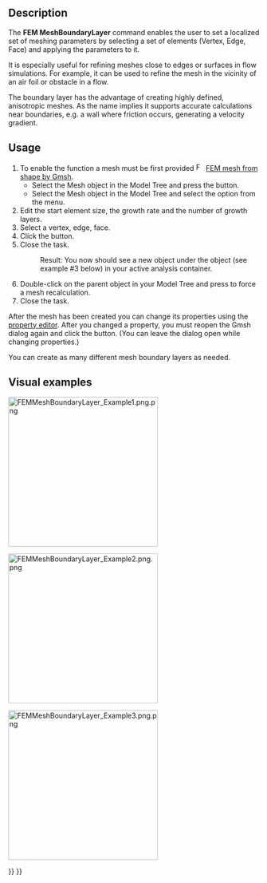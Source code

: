 <languages/>
<translate>

<!--T:4-->
{{Docnav
|[[FEM_MeshGmshFromShape|FEM mesh from shape by Gmsh]]
|[[FEM_MeshRegion|FEM mesh region]]
|[[FEM_Workbench|FEM]]
|IconL=FEM_MeshGmshFromShape.svg
|IconR=FEM_MeshRegion.svg
|IconC=Workbench_FEM.svg
}}

<!--T:1-->
{{GuiCommandContainer|
{{GuiCommand
|Name=FEM MeshBoundaryLayer
|MenuLocation=Mesh → FEM mesh boundary layer
|Workbenches=[[FEM_Workbench|FEM]]
|SeeAlso=[[FEM_tutorial|FEM tutorial]]
}}
{{GuiCommandFemInfo
|Solvers=All
}}
}}

==Description== <!--T:8-->

<!--T:11-->
The '''FEM MeshBoundaryLayer''' command enables the user to set a localized set of meshing parameters by selecting a set of elements (Vertex, Edge, Face) and applying the parameters to it.

<!--T:21-->
It is especially useful for refining meshes close to edges or surfaces in flow simulations. For example, it can be used to refine the mesh in the vicinity of an air foil or obstacle in a flow.

<!--T:12-->
The boundary layer has the advantage of creating highly defined, anisotropic meshes. As the name implies it supports accurate calculations near boundaries, e.g. a wall where friction occurs, generating a velocity gradient.

==Usage== <!--T:9-->

<!--T:13-->
# To enable the function a mesh must be first provided [[Image:FEM_MeshGmshFromShape.svg|16px]] [[FEM_MeshGmshFromShape|FEM mesh from shape by Gmsh]].
#* Select the Mesh object in the Model Tree and press the {{Button|[[Image:FEM_MeshBoundaryLayer.svg|16px]] [[FEM_MeshBoundaryLayer|FEM mesh boundary layer]]}} button.
#* Select the Mesh object in the Model Tree and select the {{MenuCommand|Mesh → [[Image:FEM_MeshBoundaryLayer.svg|16px]] FEM mesh boundary layer}} option from the menu.
# Edit the start element size, the growth rate and the number of growth layers.
# Select a vertex, edge, face.
# Click the {{Button|OK}} button.
# Close the task.
#: Result: You now should see a new {{incode|FEMMeshBoundaryLayer}} object under the {{incode|FEMMeshGMSH}} object (see example #3 below) in your active analysis container.
# Double-click on the {{incode|FEMMeshGMSH}} parent object in your Model Tree and press {{Button|Apply}} to force a mesh recalculation.
# Close the task.

<!--T:14-->
After the mesh has been created you can change its properties using the [[Property_editor|property editor]]. After you changed a property, you must reopen the Gmsh dialog again and click the {{Button|Apply}} button. (You can leave the dialog open while changing properties.)

<!--T:15-->
You can create as many different mesh boundary layers as needed.

==Visual examples== <!--T:16--> 

<!--T:17-->
[[File:FEMMeshBoundaryLayer Example1.png.png|300px]]
{{Caption|Example 1: The initial coarse FEMMeshGMSH on a 2D case}}


<!--T:18-->
[[File:FEMMeshBoundaryLayer Example2.png.png|300px]]
{{Caption|Example 2: After applying a Mesh boundary layer}}

<!--T:19-->
[[File:FEMMeshBoundaryLayer Example3.png.png|300px]]
{{Caption|Example 3: A simple example of the resulting Model Tree}}


<!--T:5-->
{{Docnav
|[[FEM_MeshGmshFromShape|FEM mesh from shape by Gmsh]]
|[[FEM_MeshRegion|FEM mesh region]]
|[[FEM_Workbench|FEM]]
|IconL=FEM_MeshGmshFromShape.svg
|IconR=FEM_MeshRegion.svg
|IconC=Workbench_FEM.svg
}}

</translate>
{{FEM Tools navi{{#translation:}}}}
{{Userdocnavi{{#translation:}}}}
{{clear}}